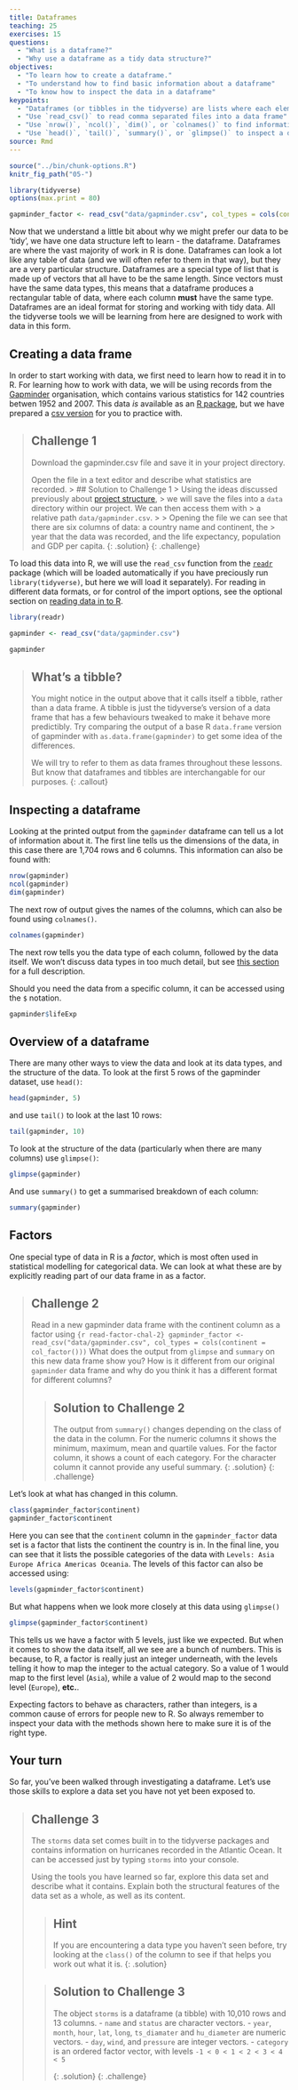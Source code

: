 ```yaml
---
title: Dataframes
teaching: 25
exercises: 15
questions:
  - "What is a dataframe?"
  - "Why use a dataframe as a tidy data structure?"
objectives:
  - "To learn how to create a dataframe."
  - "To understand how to find basic information about a dataframe"
  - "To know how to inspect the data in a dataframe"
keypoints:
  - "Dataframes (or tibbles in the tidyverse) are lists where each element is a vector of the same length"
  - "Use `read_csv()` to read comma separated files into a data frame"
  - "Use `nrow()`, `ncol()`, `dim()`, or `colnames()` to find information about a dataframe"
  - "Use `head()`, `tail()`, `summary()`, or `glimpse()` to inspect a dataframe's content"
source: Rmd
---
```


```r
source("../bin/chunk-options.R")
knitr_fig_path("05-")

library(tidyverse)
options(max.print = 80)

gapminder_factor <- read_csv("data/gapminder.csv", col_types = cols(continent = col_factor()))
```


Now that we understand a little bit about why we might prefer our data to be 'tidy', we have one data
structure left to learn - the dataframe. Dataframes are where the vast majority of work in R is done. Dataframes can look a lot like any table of data (and we will often refer to them in that way), but they are a very particular structure. Dataframes are a special type of list that is made up of vectors that all have to be the same length. Since vectors must have the same data types, this means that a dataframe produces a rectangular table of data, where each column **must** have the same type. 
Dataframes are an ideal format for storing and working with tidy data. All the tidyverse tools we will be learning from here are designed to work with data in this form.

## Creating a data frame

In order to start working with data, we first need to learn how to read it in to R. For learning how
to work with data, we will be using records from the [Gapminder](www.gapminder.org) organisation, 
which contains various statistics for 142 countries betwen 1952 and 2007. This
data *is* available as an [R package](https://cran.r-project.org/web/packages/gapminder/index.html),
but we have prepared a [csv version]({{ page.root }}{% link data/gapminder.csv %}) for you to practice with.

> ## Challenge 1
>
>  Download the gapminder.csv file and save it in your project directory.
>  
>  Open the file in a text editor and describe what statistics are recorded.
> > ## Solution to Challenge 1
> > Using the ideas discussed previously about [project structure]({{ page.root }}{% link _episodes/01-R-and-RStudio.md %}), 
> > we will save the files into a `data` directory within our project. We can then access them with 
> > a relative path `data/gapminder.csv`.
> >
> > Opening the file we can see that there are six columns of data: a country name and continent, the
> > year that the data was recorded, and the life expectancy, population and GDP per capita.
> {: .solution}
{: .challenge}

To load this data into R, we will use the `read_csv` function from the [`readr`](http://readr.tidyverse.org) package (which will 
be loaded automatically if you have preciously run `library(tidyverse)`, but here we will 
load it separately). For reading in different data formats, or for control of the import options,
see the optional section on [reading data in to R]({{ page.root }}{% link _episodes/17-Additional-content---Reading-Data-In.md %}).

```r
library(readr)

gapminder <- read_csv("data/gapminder.csv")

gapminder
```

> ## What's a tibble?
> You might notice in the output above that it calls itself a tibble, rather than a data frame.
> A tibble is just the tidyverse's version of a data frame that has a few behaviours tweaked to 
> make it behave more predictibly. Try comparing the output of a base R `data.frame` version of 
> gapminder with `as.data.frame(gapminder)` to get some idea of the differences.
> 
> We will try to refer to them as data frames throughout these lessons. But know that dataframes
> and tibbles are interchangable for our purposes.
{: .callout}


## Inspecting a dataframe

Looking at the printed output from the `gapminder` dataframe can tell us a lot of information about
it. The first line tells us the dimensions of the data, in this case there are 1,704 rows and 6 
columns. This information can also be found with:
```r
nrow(gapminder)
ncol(gapminder)
dim(gapminder)
```

The next row of output gives the names of the columns, which can also be found using `colnames()`.

```r
colnames(gapminder)
```

The next row tells you the data type of each column, followed by the data itself. We won't discuss 
data types in too much detail, but see [this section]({{ page.root }}{% link  _episodes/16-Additional-content---Data-types.md %}) 
for a full description.

Should you need the data from a specific column, it can be accessed using the `$` notation.

```r
gapminder$lifeExp
```

## Overview of a dataframe
There are many other ways to view the data and look at its data types, and the
structure of the data. To look at the first 5 rows of the gapminder dataset, use `head()`:

```r
head(gapminder, 5)
```

and use `tail()` to look at the last 10 rows:

```r
tail(gapminder, 10)
```

To look at the structure of the data (particularly when there are many columns) use `glimpse()`:

```r
glimpse(gapminder)
```

And use `summary()` to get a summarised breakdown of each column:

```r
summary(gapminder)
```

## Factors

One special type of data in R is a *factor*, which is most often used in statistical modelling for
categorical data. We can look at what these are by explicitly reading part of our data frame in as a
factor. 

> ## Challenge 2
> Read in a new gapminder data frame with the continent column as a factor using
> ```{r read-factor-chal-2}
> gapminder_factor <- read_csv("data/gapminder.csv", col_types = cols(continent = col_factor()))
> ```
> What does the output from `glimpse` and `summary` on this new data frame show you? How is it different from 
> our original `gapminder` data frame and why do you think it has a different format for different columns?
>
> > ## Solution to Challenge 2
> > The output from `summary()` changes depending on the class of the data in the column. For the numeric
> > columns it shows the minimum, maximum, mean and quartile values. For the factor column, it shows a count 
> > of each category. For the character column it cannot provide any useful summary.
> {: .solution}
{: .challenge}

Let's look at what has changed in this column.

```r
class(gapminder_factor$continent)
gapminder_factor$continent
```

Here you can see that the `continent` column in the `gapminder_factor` data set is a factor that 
lists the continent the country is in. In the final line, you can see that it lists the possible
categories of the data with `Levels: Asia Europe Africa Americas Oceania`. The levels of this factor can
also be accessed using:

```r
levels(gapminder_factor$continent)
```
 
But what happens when we look more closely at this data using `glimpse()`

```r
glimpse(gapminder_factor$continent)
```

This tells us we have a factor with 5 levels, just like we expected. But when it comes to 
show the data itself, all we see are a bunch of numbers. This is because, to R, a factor is really 
just an integer underneath, with the levels telling it how to map the integer to the actual category.
So a value of 1 would map to the first level (`Asia`), while a value of 2 would map to the second
level (`Europe`), **etc.**.

Expecting factors to behave as characters, rather than integers, is a common cause of errors for 
people new to R. So always remember to inspect your data with the methods shown here to make sure it
is of the right type.

## Your turn
So far, you've been walked through investigating a dataframe. Let's use those skills to explore a
data set you have not yet been exposed to. 

> ## Challenge 3
>
> The `storms` data set comes built in to the tidyverse packages and contains information on 
> hurricanes recorded in the Atlantic Ocean. It can be accessed just by typing `storms` into your
> console. 
> 
> Using the tools you have learned so far, explore this data set and describe what it contains. Explain both
> the structural features of the data set as a whole, as well as its content.
>
> > ## Hint
> > If you are encountering a data type you haven't seen before, try looking at the `class()` of the 
> > column to see if that helps you work out what it is.
> {: .solution}
>
> > ## Solution to Challenge 3
> >
> > The object `storms` is a dataframe (a tibble) with 10,010 rows and 13 columns.
> > - `name` and `status` are character vectors.
> > - `year`, `month`, `hour`, `lat`, `long`, `ts_diamater` and `hu_diameter` are numeric vectors.
> > - `day`, `wind`, and `pressure` are integer vectors.
> > - `category` is an ordered factor vector, with levels `-1 < 0 < 1 < 2 < 3 < 4 < 5`
> >
> {: .solution}
{: .challenge}